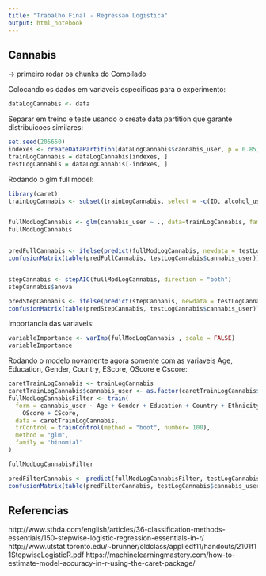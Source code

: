 ```yaml
---
title: "Trabalho Final - Regressao Logistica"
output: html_notebook
---
```


## Cannabis

-> primeiro rodar os chunks do Compilado

Colocando os dados em variaveis especificas para o experimento:

```r
dataLogCannabis <- data
```

Separar em treino e teste usando o create data partition que garante distribuicoes similares:

```r
set.seed(205650)
indexes <- createDataPartition(dataLogCannabis$cannabis_user, p = 0.85, list = FALSE)
trainLogCannabis = dataLogCannabis[indexes, ]
testLogCannabis = dataLogCannabis[-indexes, ]
```

Rodando o glm full model:
```r
library(caret)
trainLogCannabis <- subset(trainLogCannabis, select = -c(ID, alcohol_user, ecstasy_user, stimulating_user))


fullModLogCannabis <- glm(cannabis_user ~ ., data=trainLogCannabis, family = "binomial")
fullModLogCannabis


predFullCannabis <- ifelse(predict(fullModLogCannabis, newdata = testLogCannabis) >= 0.5, 1, 0)
confusionMatrix(table(predFullCannabis, testLogCannabis$cannabis_user))


stepCannabis <- stepAIC(fullModLogCannabis, direction = "both")
stepCannabis$anova

predStepCannabis <- ifelse(predict(stepCannabis, newdata = testLogCannabis) >= 0.5, 1, 0)
confusionMatrix(table(predStepCannabis, testLogCannabis$cannabis_user))

```

Importancia das variaveis: 
```r
variableImportance <- varImp(fullModLogCannabis , scale = FALSE)
variableImportance
```

Rodando o modelo novamente agora somente com as variaveis Age, Education, Gender, Country, EScore, OScore e Cscore:
```r
caretTrainLogCannabis <- trainLogCannabis
caretTrainLogCannabis$cannabis_user <- as.factor(caretTrainLogCannabis$cannabis_user)
fullModLogCannabisFilter <- train(
  form = cannabis_user ~ Age + Gender + Education + Country + Ethnicity + 
    OScore + CScore,
  data = caretTrainLogCannabis,
  trControl = trainControl(method = "boot", number= 100),
  method = "glm",
  family = "binomial"
)

fullModLogCannabisFilter
```


```r
predFilterCannabis <- predict(fullModLogCannabisFilter, testLogCannabis)
confusionMatrix(table(predFilterCannabis, testLogCannabis$cannabis_user))
```



## Referencias
http://www.sthda.com/english/articles/36-classification-methods-essentials/150-stepwise-logistic-regression-essentials-in-r/
http://www.utstat.toronto.edu/~brunner/oldclass/appliedf11/handouts/2101f11StepwiseLogisticR.pdf
https://machinelearningmastery.com/how-to-estimate-model-accuracy-in-r-using-the-caret-package/
